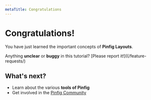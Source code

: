 ```yaml
---
metaTitle: Congratulations
---
```


# Congratulations!

You have just learned the important concepts of **Pinfig Layouts**.

Anything **unclear** or **buggy** in this tutorial? [Please report it!]((/feature-requests/)

## What's next?

- Learn about the various **tools of Pinfig**
- Get involved in the [Pinfig Community](/community/support)
